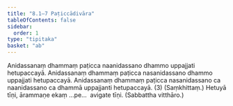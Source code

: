 ```yaml
---
title: "8.1–7 Paṭiccādivāra"
tableOfContents: false
sidebar:
  order: 1
type: "tipitaka"
basket: "ab"
---
```



<DynamicBreadcrumb />

<Division number="11">

<Paragraph number="35">
Anidassanaṃ dhammaṃ paṭicca naanidassano dhammo uppajjati hetupaccayā. Anidassanaṃ dhammaṃ paṭicca nasanidassano dhammo uppajjati hetupaccayā. Anidassanaṃ dhammaṃ paṭicca nasanidassano ca naanidassano ca dhammā uppajjanti hetupaccayā. (3) (Saṃkhittaṃ.)
</Paragraph>

<Paragraph number="36">
Hetuyā tīṇi, ārammaṇe ekaṃ …pe…  avigate tīṇi. (Sabbattha vitthāro.)
</Paragraph>
</Division>